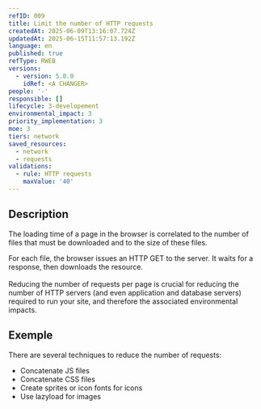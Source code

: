```yaml
---
refID: 009
title: Limit the number of HTTP requests
createdAt: 2025-06-09T13:16:07.724Z
updatedAt: 2025-06-15T11:57:13.192Z
language: en
published: true
refType: RWEB
versions:
  - version: 5.0.0
    idRef: <A CHANGER>
people: '-'
responsible: []
lifecycle: 3-developement
environmental_impact: 3
priority_implementation: 3
moe: 3
tiers: network
saved_resources:
  - network
  - requests
validations:
  - rule: HTTP requests
    maxValue: '40'
---
```


## Description

The loading time of a page in the browser is correlated to the number of files that must be downloaded and to the size of these files.

For each file, the browser issues an HTTP GET to the server. It waits for a response, then downloads the resource. \
\
Reducing the number of requests per page is crucial for reducing the number of HTTP servers (and even application and database servers) required to run your site, and therefore the associated environmental impacts.

## Exemple

There are several techniques to reduce the number of requests:

* Concatenate JS files
* Concatenate CSS files
* Create sprites or icon fonts for icons
* Use lazyload for images

